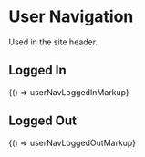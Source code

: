 
<Meta title="Components/User Navigation" />

# User Navigation

Used in the site header.

## Logged In

<Preview>
  <Story name="Logged In" height="150px">
    {() => userNavLoggedInMarkup}
  </Story>
</Preview>

## Logged Out

<Preview>
  <Story name="Logged Out" height="50px">
    {() => userNavLoggedOutMarkup}
  </Story>
</Preview>
